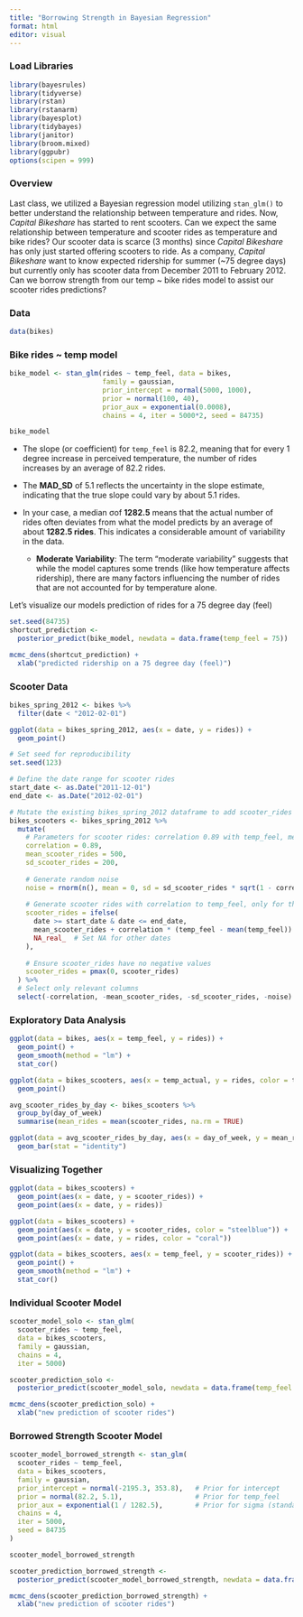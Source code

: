 ```yaml
---
title: "Borrowing Strength in Bayesian Regression"
format: html
editor: visual
---
```


### Load Libraries

```r
library(bayesrules)
library(tidyverse)
library(rstan)
library(rstanarm)
library(bayesplot)
library(tidybayes)
library(janitor)
library(broom.mixed)
library(ggpubr)
options(scipen = 999)
```

### Overview

Last class, we utilized a Bayesian regression model utilizing `stan_glm()` to better understand the relationship between temperature and rides. Now, *Capital Bikeshare* has started to rent scooters. Can we expect the same relationship between temperature and scooter rides as temperature and bike rides? Our scooter data is scarce (3 months) since *Capital Bikeshare* has only just started offering scooters to ride. As a company, *Capital Bikeshare* want to know expected ridership for summer (\~75 degree days) but currently only has scooter data from December 2011 to February 2012. Can we borrow strength from our temp \~ bike rides model to assist our scooter rides predictions?

### Data

```r
data(bikes)
```

### Bike rides \~ temp model

```r
bike_model <- stan_glm(rides ~ temp_feel, data = bikes,
                       family = gaussian,
                       prior_intercept = normal(5000, 1000),
                       prior = normal(100, 40), 
                       prior_aux = exponential(0.0008),
                       chains = 4, iter = 5000*2, seed = 84735)
```

```r
bike_model
```

-   The slope (or coefficient) for `temp_feel` is 82.2, meaning that for every 1 degree increase in perceived temperature, the number of rides increases by an average of 82.2 rides.

-   The **MAD_SD** of 5.1 reflects the uncertainty in the slope estimate, indicating that the true slope could vary by about 5.1 rides.

-   In your case, a median σ\sigmaσ of **1282.5** means that the actual number of rides often deviates from what the model predicts by an average of about **1282.5 rides**. This indicates a considerable amount of variability in the data.

    -   **Moderate Variability**: The term "moderate variability" suggests that while the model captures some trends (like how temperature affects ridership), there are many factors influencing the number of rides that are not accounted for by temperature alone.

Let's visualize our models prediction of rides for a 75 degree day (feel)

```r
set.seed(84735)
shortcut_prediction <- 
  posterior_predict(bike_model, newdata = data.frame(temp_feel = 75))
```

```r
mcmc_dens(shortcut_prediction) + 
  xlab("predicted ridership on a 75 degree day (feel)")
```

### Scooter Data

```r
bikes_spring_2012 <- bikes %>% 
  filter(date < "2012-02-01")
```

```r
ggplot(data = bikes_spring_2012, aes(x = date, y = rides)) +
  geom_point()
```

```r
# Set seed for reproducibility
set.seed(123)

# Define the date range for scooter rides
start_date <- as.Date("2011-12-01")
end_date <- as.Date("2012-02-01")

# Mutate the existing bikes_spring_2012 dataframe to add scooter_rides
bikes_scooters <- bikes_spring_2012 %>%
  mutate(
    # Parameters for scooter rides: correlation 0.89 with temp_feel, mean 500, sd 200
    correlation = 0.89,
    mean_scooter_rides = 500,
    sd_scooter_rides = 200,
    
    # Generate random noise
    noise = rnorm(n(), mean = 0, sd = sd_scooter_rides * sqrt(1 - correlation^2)),
    
    # Generate scooter rides with correlation to temp_feel, only for the specified dates
    scooter_rides = ifelse(
      date >= start_date & date <= end_date,
      mean_scooter_rides + correlation * (temp_feel - mean(temp_feel)) * (sd_scooter_rides / sd(temp_feel)) + noise,
      NA_real_  # Set NA for other dates
    ),
    
    # Ensure scooter_rides have no negative values
    scooter_rides = pmax(0, scooter_rides)
  ) %>%
  # Select only relevant columns
  select(-correlation, -mean_scooter_rides, -sd_scooter_rides, -noise)
```

### Exploratory Data Analysis

```r
ggplot(data = bikes, aes(x = temp_feel, y = rides)) +
  geom_point() +
  geom_smooth(method = "lm") +
  stat_cor()
```

```r
ggplot(data = bikes_scooters, aes(x = temp_actual, y = rides, color = temp_feel)) +
  geom_point()
```

```r

avg_scooter_rides_by_day <- bikes_scooters %>%
  group_by(day_of_week)
  summarise(mean_rides = mean(scooter_rides, na.rm = TRUE)

ggplot(data = avg_scooter_rides_by_day, aes(x = day_of_week, y = mean_rides)) +
  geom_bar(stat = "identity")
```

### Visualizing Together

```r
ggplot(data = bikes_scooters) +
  geom_point(aes(x = date, y = scooter_rides)) +
  geom_point(aes(x = date, y = rides)) 
```

```r
ggplot(data = bikes_scooters) +
  geom_point(aes(x = date, y = scooter_rides, color = "steelblue")) +
  geom_point(aes(x = date, y = rides, color = "coral")) 
```

```r
ggplot(data = bikes_scooters, aes(x = temp_feel, y = scooter_rides)) +
  geom_point() +
  geom_smooth(method = "lm") +
  stat_cor() 
```

### Individual Scooter Model

```r
scooter_model_solo <- stan_glm(
  scooter_rides ~ temp_feel, 
  data = bikes_scooters,
  family = gaussian,
  chains = 4,
  iter = 5000)
```

```r
scooter_prediction_solo <- 
  posterior_predict(scooter_model_solo, newdata = data.frame(temp_feel = 75))
```

```r
mcmc_dens(scooter_prediction_solo) + 
  xlab("new prediction of scooter rides")
```

### Borrowed Strength Scooter Model

```r
scooter_model_borrowed_strength <- stan_glm(
  scooter_rides ~ temp_feel, 
  data = bikes_scooters,
  family = gaussian,
  prior_intercept = normal(-2195.3, 353.8),   # Prior for intercept
  prior = normal(82.2, 5.1),                  # Prior for temp_feel
  prior_aux = exponential(1 / 1282.5),        # Prior for sigma (standard deviation)
  chains = 4,
  iter = 5000,
  seed = 84735
)

```

```r
scooter_model_borrowed_strength
```

```r
scooter_prediction_borrowed_strength <- 
  posterior_predict(scooter_model_borrowed_strength, newdata = data.frame(temp_feel = 75))
```

```r
mcmc_dens(scooter_prediction_borrowed_strength) + 
  xlab("new prediction of scooter rides")
```
